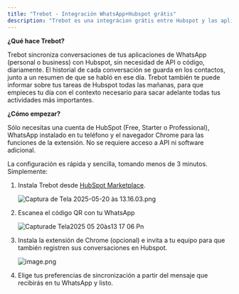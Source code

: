 ```yaml
---
title: "Trebot - Integración WhatsApp+Hubspot grátis"
description: "Trebot es una integrácion grátis entre Hubspot y las aplicaciones de WhatsApp que te ayuda a gestionar equipos de ventas y mejorar el manejo de datos. "
---
```


**¿Qué hace Trebot?**

Trebot sincroniza conversaciones de tus aplicaciones de WhatsApp (personal o business) con Hubspot, sin necesidad de API o código, diariamente. El historial de cada conversación se guarda en los contactos, junto a un resumen de que se habló en ese día. Trebot también te puede informar sobre tus tareas de Hubspot todas las mañanas, para que empieces tu día con el contexto necesario para sacar adelante todas tus actividades más importantes.

**¿Cómo empezar?**

Sólo necesitas una cuenta de HubSpot (Free, Starter o Professional), WhatsApp instalado en tu teléfono y el navegador Chrome para las funciones de la extensión. No se requiere acceso a API ni software adicional.

La configuración es rápida y sencilla, tomando menos de 3 minutos. Simplemente:

1. Instala Trebot desde [HubSpot Marketplace](https://ecosystem.hubspot.com/marketplace/apps/whatsapp-sync-con-trebot).

   ![Captura de Tela 2025-05-20 às 13.16.03.png](/images/CapturadeTela2025-05-20às13.16.03.png)
2. Escanea el código QR con tu WhatsApp

   ![Capturade Tela2025 05 20às13 17 06 Pn](/images/CapturadeTela2025-05-20às13.17.06.png)
3. Instala la extensión de Chrome (opcional) e invita a tu equipo para que también registren sus conversaciones en Hubspot.

   ![image.png](/images/image.png)
4. Elige tus preferencias de sincronización a partir del mensaje que recibirás en tu WhatsApp y listo.